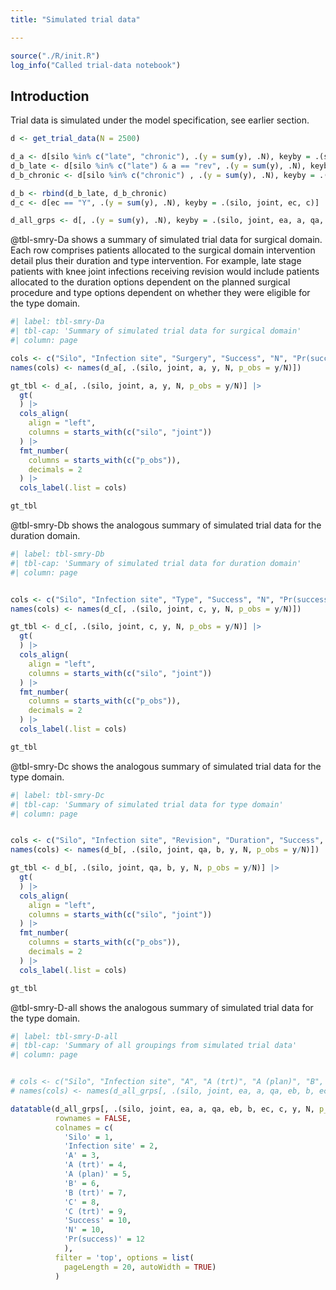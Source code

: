 ```yaml
---
title: "Simulated trial data"

---
```


```r
source("./R/init.R")
log_info("Called trial-data notebook")
```



## Introduction

Trial data is simulated under the model specification, see earlier section.

```r
d <- get_trial_data(N = 2500)

d_a <- d[silo %in% c("late", "chronic"), .(y = sum(y), .N), keyby = .(silo, joint, ea, a)]
d_b_late <- d[silo %in% c("late") & a == "rev", .(y = sum(y), .N), keyby = .(silo, joint, qa, eb, b)]
d_b_chronic <- d[silo %in% c("chronic") , .(y = sum(y), .N), keyby = .(silo, joint, qa, eb, b)]

d_b <- rbind(d_b_late, d_b_chronic)
d_c <- d[ec == "Y", .(y = sum(y), .N), keyby = .(silo, joint, ec, c)]

d_all_grps <- d[, .(y = sum(y), .N), keyby = .(silo, joint, ea, a, qa, eb, b, ec, c)]
```

@tbl-smry-Da shows a summary of simulated trial data for surgical domain.
Each row comprises patients allocated to the surgical domain intervention detail plus their duration and type intervention.
For example, late stage patients with knee joint infections receiving revision would include patients allocated to the duration options dependent on the planned surgical procedure and type options dependent on whether they were eligible for the type domain.

```r
#| label: tbl-smry-Da
#| tbl-cap: 'Summary of simulated trial data for surgical domain'
#| column: page

cols <- c("Silo", "Infection site", "Surgery", "Success", "N", "Pr(success)")
names(cols) <- names(d_a[, .(silo, joint, a, y, N, p_obs = y/N)])

gt_tbl <- d_a[, .(silo, joint, a, y, N, p_obs = y/N)] |> 
  gt(
  ) |> 
  cols_align(
    align = "left",
    columns = starts_with(c("silo", "joint"))
  ) |> 
  fmt_number(
    columns = starts_with(c("p_obs")),
    decimals = 2
  ) |>
  cols_label(.list = cols)

gt_tbl
```

@tbl-smry-Db shows the analogous summary of simulated trial data for the duration domain.

```r
#| label: tbl-smry-Db
#| tbl-cap: 'Summary of simulated trial data for duration domain'
#| column: page


cols <- c("Silo", "Infection site", "Type", "Success", "N", "Pr(success)")
names(cols) <- names(d_c[, .(silo, joint, c, y, N, p_obs = y/N)])

gt_tbl <- d_c[, .(silo, joint, c, y, N, p_obs = y/N)] |> 
  gt(
  ) |> 
  cols_align(
    align = "left",
    columns = starts_with(c("silo", "joint"))
  ) |> 
  fmt_number(
    columns = starts_with(c("p_obs")),
    decimals = 2
  ) |>
  cols_label(.list = cols)

gt_tbl
```

@tbl-smry-Dc shows the analogous summary of simulated trial data for the type domain.

```r
#| label: tbl-smry-Dc
#| tbl-cap: 'Summary of simulated trial data for type domain'
#| column: page


cols <- c("Silo", "Infection site", "Revision", "Duration", "Success", "N", "Pr(success)")
names(cols) <- names(d_b[, .(silo, joint, qa, b, y, N, p_obs = y/N)])

gt_tbl <- d_b[, .(silo, joint, qa, b, y, N, p_obs = y/N)] |> 
  gt(
  ) |> 
  cols_align(
    align = "left",
    columns = starts_with(c("silo", "joint"))
  ) |> 
  fmt_number(
    columns = starts_with(c("p_obs")),
    decimals = 2
  ) |>
  cols_label(.list = cols)

gt_tbl
```



@tbl-smry-D-all shows the analogous summary of simulated trial data for the type domain.

```r
#| label: tbl-smry-D-all
#| tbl-cap: 'Summary of all groupings from simulated trial data'
#| column: page


# cols <- c("Silo", "Infection site", "A", "A (trt)", "A (plan)", "B", "B (trt)", "C", "C (trt)", "Success", "N", "Pr(success)")
# names(cols) <- names(d_all_grps[, .(silo, joint, ea, a, qa, eb, b, ec, c, y, N, p_obs = y/N)])

datatable(d_all_grps[, .(silo, joint, ea, a, qa, eb, b, ec, c, y, N, p_obs = round(y/N, 2))],
          rownames = FALSE,
          colnames = c(
            'Silo' = 1, 
            'Infection site' = 2,
            'A' = 3,
            'A (trt)' = 4,
            'A (plan)' = 5,
            'B' = 6,
            'B (trt)' = 7,
            'C' = 8,
            'C (trt)' = 9,
            'Success' = 10,
            'N' = 10,
            'Pr(success)' = 12
            ),
          filter = 'top', options = list(
            pageLength = 20, autoWidth = TRUE)
          )


```


